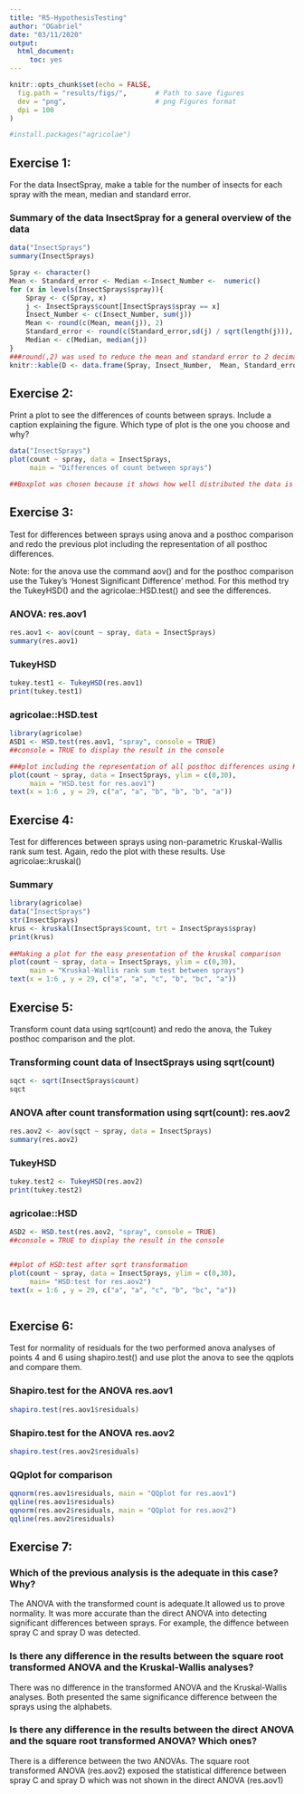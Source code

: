 ```yaml
---
title: "R5-HypothesisTesting"
author: "OGabriel"
date: "03/11/2020"
output: 
  html_document:
     toc: yes
---
```


```r
knitr::opts_chunk$set(echo = FALSE,
  fig.path = "results/figs/",       # Path to save figures
  dev = "png",                      # png Figures format
  dpi = 100  
)

#install.packages("agricolae")
```

## Exercise 1: 
For the data InsectSpray, make a table for the number of insects for each spray with the mean, median and standard error.

###  Summary of the data InsectSpray for a general overview of the data

```r
data("InsectSprays")
summary(InsectSprays)

Spray <- character()
Mean <- Standard_error <- Median <-Insect_Number <-  numeric()
for (x in levels(InsectSprays$spray)){
    Spray <- c(Spray, x)
    j <- InsectSprays$count[InsectSprays$spray == x]
    Insect_Number <- c(Insect_Number, sum(j))
    Mean <- round(c(Mean, mean(j)), 2)
    Standard_error <- round(c(Standard_error,sd(j) / sqrt(length(j))), 2)
    Median <- c(Median, median(j))
}
###round(,2) was used to reduce the mean and standard error to 2 decimal points
knitr::kable(D <- data.frame(Spray, Insect_Number,  Mean, Standard_error, Median), caption = "Table 1. Insect count as a result of spray")
```






## Exercise 2: 
Print a plot to see the differences of counts between sprays. Include a caption explaining the figure. Which type of plot is the one you choose and why?

```r

data("InsectSprays")
plot(count ~ spray, data = InsectSprays, 
     main = "Differences of count between sprays")

##Boxplot was chosen because it shows how well distributed the data is dividing the data set into three quartiles (the minimum, maximum, median, first quartile 
```






## Exercise 3: 
Test for differences between sprays using anova and a posthoc comparison and redo the previous plot including the representation of all posthoc differences.

Note: for the anova use the command aov() and for the posthoc comparison use the Tukey’s ‘Honest Significant Difference’ method. For this method try the TukeyHSD() and the agricolae::HSD.test() and see the differences.


###  ANOVA: res.aov1
```r
res.aov1 <- aov(count ~ spray, data = InsectSprays)
summary(res.aov1)

```


###  TukeyHSD
```r
tukey.test1 <- TukeyHSD(res.aov1)
print(tukey.test1)
```

###  agricolae::HSD.test
```r
library(agricolae)
ASD1 <- HSD.test(res.aov1, "spray", console = TRUE)
##console = TRUE to display the result in the console

###plot including the representation of all posthoc differences using HSD.test method
plot(count ~ spray, data = InsectSprays, ylim = c(0,30), 
     main = "HSD.test for res.aov1")
text(x = 1:6 , y = 29, c("a", "a", "b", "b", "b", "a"))

```



## Exercise 4: 
Test for differences between sprays using non-parametric 
Kruskal-Wallis rank sum test. Again, redo the plot with these results. Use agricolae::kruskal()

###  Summary
```r
library(agricolae)
data("InsectSprays")
str(InsectSprays)
krus <- kruskal(InsectSprays$count, trt = InsectSprays$spray)
print(krus)
 
##Making a plot for the easy presentation of the kruskal comparison
plot(count ~ spray, data = InsectSprays, ylim = c(0,30), 
     main = "Kruskal-Wallis rank sum test between sprays")
text(x = 1:6 , y = 29, c("a", "a", "c", "b", "bc", "a"))

```
















##  Exercise 5:
Transform count data using sqrt(count) and redo the anova, the Tukey posthoc comparison and the plot.

###  Transforming count data of InsectSprays using sqrt(count)
```r
sqct <- sqrt(InsectSprays$count) 
sqct
```

###  ANOVA after count transformation using sqrt(count): res.aov2
```r

res.aov2 <- aov(sqct ~ spray, data = InsectSprays)
summary(res.aov2)

```

### TukeyHSD
```r
tukey.test2 <- TukeyHSD(res.aov2)
print(tukey.test2)

```

###  agricolae::HSD
```r
ASD2 <- HSD.test(res.aov2, "spray", console = TRUE)
##console = TRUE to display the result in the console


##plot of HSD:test after sqrt transformation
plot(count ~ spray, data = InsectSprays, ylim = c(0,30), 
     main= "HSD:test for res.aov2")
text(x = 1:6 , y = 29, c("a", "a", "c", "b", "bc", "a"))



```



## Exercise 6:
Test for normality of residuals for the two performed anova analyses of points 4 and 6 using shapiro.test() and use plot the anova to see the qqplots and compare them.

###  Shapiro.test for the ANOVA res.aov1 
```r
shapiro.test(res.aov1$residuals)

```

###  Shapiro.test for the ANOVA res.aov2
```r
shapiro.test(res.aov2$residuals)
```

###  QQplot for comparison
```r
qqnorm(res.aov1$residuals, main = "QQplot for res.aov1")
qqline(res.aov1$residuals)
qqnorm(res.aov2$residuals, main = "QQplot for res.aov2")
qqline(res.aov2$residuals)

```

## Exercise 7:
###  Which of the previous analysis is the adequate in this case? Why? 

The ANOVA with the transformed count is adequate.It allowed us to prove normality. It was more accurate than the direct ANOVA into detecting significant differences between sprays. 
For example, the diffence between spray C and spray D was detected. 

###  Is there any difference in the results between the square root transformed ANOVA and the Kruskal-Wallis analyses? 
There was no difference in the transformed ANOVA and the Kruskal-Wallis analyses. Both presented the same significance difference between the sprays using the alphabets. 

###  Is there any difference in the results between the direct ANOVA and the square root transformed ANOVA? Which ones?
There is a difference between the two ANOVAs. The square root transformed ANOVA (res.aov2) exposed the statistical difference between spray C and spray D which was not shown in the direct ANOVA (res.aov1)









